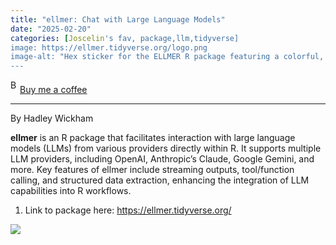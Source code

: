 ```yaml
---
title: "ellmer: Chat with Large Language Models"
date: "2025-02-20"
categories: [Joscelin's fav, package,llm,tidyverse]
image: https://ellmer.tidyverse.org/logo.png
image-alt: "Hex sticker for the ELLMER R package featuring a colorful, cartoon-style elephant with patchwork ears, surrounded by vibrant hexagonal quilt patterns, and the word 'ELLMER' in bold white text."
---
```


<link href="https://fonts.googleapis.com/css?family=Cookie" rel="stylesheet"><a class="bmc-button" target="_blank" href="https://www.buymeacoffee.com/JoscelinRocha">![Buy me a coffee](https://cdn.buymeacoffee.com/buttons/bmc-new-btn-logo.svg){alt="Buy me a coffee" width="15" height="21"}Buy me a coffee</a>

------------------------------------------------------------------------

By Hadley Wickham

**ellmer** is an R package that facilitates interaction with large language models (LLMs) from various providers directly within R. It supports multiple LLM providers, including OpenAI, Anthropic's Claude, Google Gemini, and more. Key features of ellmer include streaming outputs, tool/function calling, and structured data extraction, enhancing the integration of LLM capabilities into R workflows.

1.  Link to package here: <https://ellmer.tidyverse.org/>

![](https://ellmer.tidyverse.org/logo.png)
